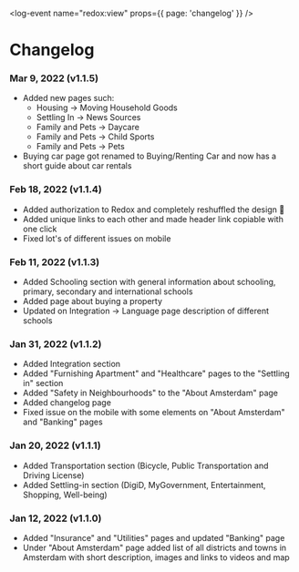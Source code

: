<log-event name="redox:view" props={{ page: 'changelog' }} />

# Changelog

### Mar 9, 2022 (v1.1.5)
- Added new pages such:
  - Housing -> Moving Household Goods
  - Settling In -> News Sources
  - Family and Pets -> Daycare
  - Family and Pets -> Child Sports
  - Family and Pets -> Pets
- Buying car page got renamed to Buying/Renting Car and now has a short guide about car rentals

### Feb 18, 2022 (v1.1.4)
- Added authorization to Redox and completely reshuffled the design 🥳
- Added unique links to each other and made header link copiable with one click
- Fixed lot's of different issues on mobile

### Feb 11, 2022 (v1.1.3)
- Added Schooling section with general information about schooling, primary, secondary and international schools
- Added page about buying a property
- Updated on Integration -> Language page description of different schools

### Jan 31, 2022 (v1.1.2)
- Added Integration section
- Added "Furnishing Apartment" and "Healthcare" pages to the "Settling in" section
- Added "Safety in Neighbourhoods" to the "About Amsterdam" page
- Added changelog page
- Fixed issue on the mobile with some elements on "About Amsterdam" and "Banking" pages

### Jan 20, 2022 (v1.1.1)
- Added Transportation section (Bicycle, Public Transportation and Driving License)
- Added Settling-in section (DigiD, MyGovernment, Entertainment, Shopping, Well-being)

### Jan 12, 2022 (v1.1.0)
- Added "Insurance" and "Utilities" pages and updated "Banking" page
- Under "About Amsterdam" page added list of all districts and towns in Amsterdam with short description, images and links to videos and map

